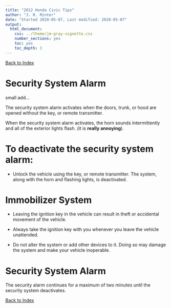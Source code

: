 ```yaml
---
title: "2012 Honda Civic Tips"
author: "J. R. Minter"
date: "Started 2020-05-07, Last modified: 2020-05-07"
output:
  html_document:
    css: ../theme/jm-gray-vignette.css
    number_sections: yes
    toc: yes
    toc_depth: 3
---
```


[Back to Index](../README.html)



# Security System Alarm

small add...

The security system alarm activates when the doors, trunk, or hood are
opened without the key, or remote transmitter.

When the security system alarm activates, the horn sounds intermittently
and all of the exterior lights flash. (it is **really annoying**).

# To deactivate the security system alarm:

- Unlock the vehicle using the key, or remote transmitter. The system,
along with the horn and flashing lights, is deactivated.

# Immobilizer System

- Leaving the ignition key in the vehicle can result in theft or
accidental movement of the vehicle.

- Always take the ignition key with you whenever you leave the vehicle
unattended.

- Do not alter the system or add other devices to it. Doing so may damage
the system and make your vehicle inoperable.

# Security System Alarm

The security alarm continues for a maximum of two minutes until the
security system deactivates.

[Back to Index](../README.html)